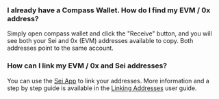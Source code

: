 ### I already have a Compass Wallet. How do I find my EVM / 0x address?

Simply open compass wallet and click the "Receive" button, and you will see both
your Sei and 0x (EVM) addresses available to copy. Both addresses point to the
same account.

### How can I link my EVM / 0x and Sei addresses?

You can use the [Sei App]() to link your addresses. More information and a step by
step guide is available in the
[Linking Addresses](./accounts) user guide.
